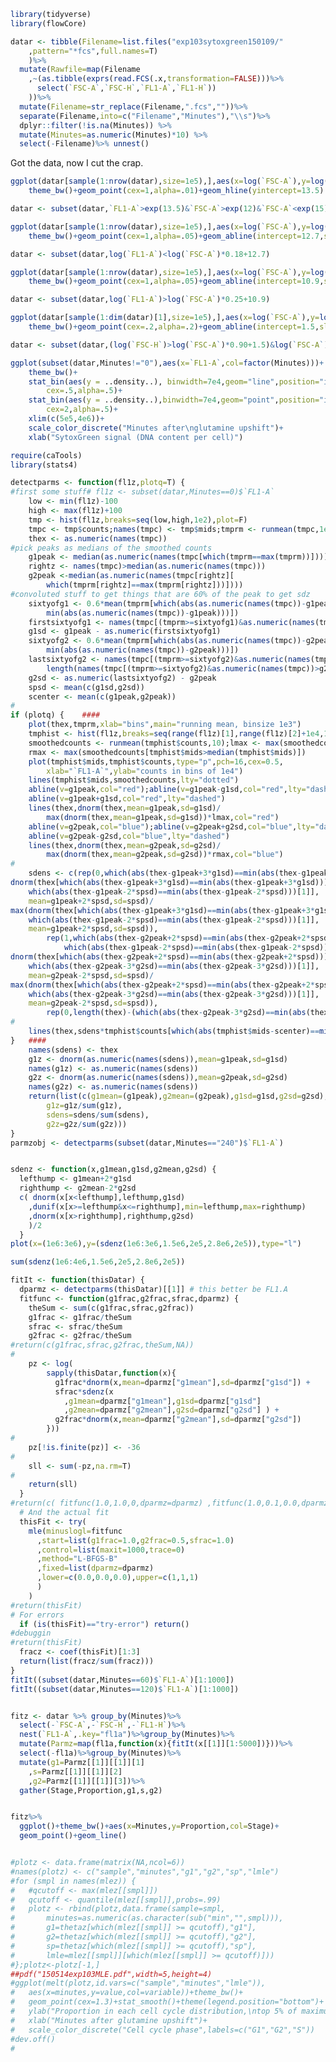 

```r
library(tidyverse)
library(flowCore)

datar <- tibble(Filename=list.files("exp103sytoxgreen150109/"
    ,pattern="*fcs",full.names=T)
    )%>%
  mutate(Rawfile=map(Filename
    ,~(as.tibble(exprs(read.FCS(.x,transformation=FALSE)))%>%
      select(`FSC-A`,`FSC-H`,`FL1-A`,`FL1-H`))
    ))%>%
  mutate(Filename=str_replace(Filename,".fcs",""))%>%
  separate(Filename,into=c("Filename","Minutes"),"\\s")%>%
  dplyr::filter(!is.na(Minutes)) %>%
  mutate(Minutes=as.numeric(Minutes)*10) %>% 
  select(-Filename)%>% unnest()
```

Got the data, now I cut the crap.

```r

ggplot(datar[sample(1:nrow(datar),size=1e5),],aes(x=log(`FSC-A`),y=log(`FL1-A`)))+
	theme_bw()+geom_point(cex=1,alpha=.01)+geom_hline(yintercept=13.5)

datar <- subset(datar,`FL1-A`>exp(13.5)&`FSC-A`>exp(12)&`FSC-A`<exp(15))

ggplot(datar[sample(1:nrow(datar),size=1e5),],aes(x=log(`FSC-A`),y=log(`FL1-A`)))+
	theme_bw()+geom_point(cex=1,alpha=.05)+geom_abline(intercept=12.7,slope=0.18)

datar <- subset(datar,log(`FL1-A`)<log(`FSC-A`)*0.18+12.7)

ggplot(datar[sample(1:nrow(datar),size=1e5),],aes(x=log(`FSC-A`),y=log(`FL1-A`)))+
	theme_bw()+geom_point(cex=1,alpha=.05)+geom_abline(intercept=10.9,slope=0.25)

datar <- subset(datar,log(`FL1-A`)>log(`FSC-A`)*0.25+10.9)

ggplot(datar[sample(1:dim(datar)[1],size=1e5),],aes(x=log(`FSC-A`),y=log(`FSC-H`)))+
	theme_bw()+geom_point(cex=.2,alpha=.2)+geom_abline(intercept=1.5,slope=0.90)

datar <- subset(datar,(log(`FSC-H`)>log(`FSC-A`)*0.90+1.5)&log(`FSC-A`)>12)

```

```r
ggplot(subset(datar,Minutes!="0"),aes(x=`FL1-A`,col=factor(Minutes)))+
	theme_bw()+
	stat_bin(aes(y = ..density..), binwidth=7e4,geom="line",position="identity",
		cex=.5,alpha=.5)+
	stat_bin(aes(y = ..density..),binwidth=7e4,geom="point",position="identity",
		cex=2,alpha=.5)+
	xlim(c(5e5,4e6))+
	scale_color_discrete("Minutes after\nglutamine upshift")+
	xlab("SytoxGreen signal (DNA content per cell)")
```

```r

require(caTools)
library(stats4)

detectparms <- function(fl1z,plotq=T) {
#first some stuff# fl1z <- subset(datar,Minutes==0)$`FL1-A`
	low <- min(fl1z)-100
	high <- max(fl1z)+100
	tmp <- hist(fl1z,breaks=seq(low,high,1e2),plot=F)
	tmpc <- tmp$counts;names(tmpc) <- tmp$mids;tmprm <- runmean(tmpc,1e3)
	thex <- as.numeric(names(tmpc))
#pick peaks as medians of the smoothed counts
	g1peak <- median(as.numeric(names(tmpc[which(tmprm==max(tmprm))])))
	rightz <- names(tmpc)>median(as.numeric(names(tmpc)))
	g2peak <-median(as.numeric(names(tmpc[rightz][
		which(tmprm[rightz]==max(tmprm[rightz]))])))
#convoluted stuff to get things that are 60% of the peak to get sdz
	sixtyofg1 <- 0.6*mean(tmprm[which(abs(as.numeric(names(tmpc))-g1peak)==
		min(abs(as.numeric(names(tmpc))-g1peak)))])
	firstsixtyofg1 <- names(tmpc[(tmprm>=sixtyofg1)&as.numeric(names(tmpc))<g1peak])[1]
	g1sd <- g1peak - as.numeric(firstsixtyofg1)
	sixtyofg2 <- 0.6*mean(tmprm[which(abs(as.numeric(names(tmpc))-g2peak)==
		min(abs(as.numeric(names(tmpc))-g2peak)))])
	lastsixtyofg2 <- names(tmpc[(tmprm>=sixtyofg2)&as.numeric(names(tmpc))>g2peak])[
		length(names(tmpc[(tmprm>=sixtyofg2)&as.numeric(names(tmpc))>g2peak]))]
	g2sd <- as.numeric(lastsixtyofg2) - g2peak
	spsd <- mean(c(g1sd,g2sd))
	scenter <- mean(c(g1peak,g2peak))
#
if (plotq) {	####
	plot(thex,tmprm,xlab="bins",main="running mean, binsize 1e3")
	tmphist <- hist(fl1z,breaks=seq(range(fl1z)[1],range(fl1z)[2]+1e4,1e4),plot=F)
	smoothedcounts <- runmean(tmphist$counts,10);lmax <- max(smoothedcounts)
	rmax <- max(smoothedcounts[tmphist$mids>median(tmphist$mids)])
	plot(tmphist$mids,tmphist$counts,type="p",pch=16,cex=0.5,
		xlab="`FL1-A`",ylab="counts in bins of 1e4")
	lines(tmphist$mids,smoothedcounts,lty="dotted")
	abline(v=g1peak,col="red");abline(v=g1peak-g1sd,col="red",lty="dashed")
	abline(v=g1peak+g1sd,col="red",lty="dashed")
	lines(thex,dnorm(thex,mean=g1peak,sd=g1sd)/
		max(dnorm(thex,mean=g1peak,sd=g1sd))*lmax,col="red")
	abline(v=g2peak,col="blue");abline(v=g2peak+g2sd,col="blue",lty="dashed")
	abline(v=g2peak-g2sd,col="blue",lty="dashed")
	lines(thex,dnorm(thex,mean=g2peak,sd=g2sd)/
		max(dnorm(thex,mean=g2peak,sd=g2sd))*rmax,col="blue")
#
	sdens <- c(rep(0,which(abs(thex-g1peak+3*g1sd)==min(abs(thex-g1peak+3*g1sd)))[1]-1),
dnorm(thex[which(abs(thex-g1peak+3*g1sd)==min(abs(thex-g1peak+3*g1sd)))[1]:
	which(abs(thex-g1peak-2*spsd)==min(abs(thex-g1peak-2*spsd)))[1]],
	mean=g1peak+2*spsd,sd=spsd)/
max(dnorm(thex[which(abs(thex-g1peak+3*g1sd)==min(abs(thex-g1peak+3*g1sd)))[1]:
	which(abs(thex-g1peak-2*spsd)==min(abs(thex-g1peak-2*spsd)))[1]],
	mean=g1peak+2*spsd,sd=spsd)),
		rep(1,which(abs(thex-g2peak+2*spsd)==min(abs(thex-g2peak+2*spsd)))[1]-
			which(abs(thex-g1peak-2*spsd)==min(abs(thex-g1peak-2*spsd)))[1]-1),
dnorm(thex[which(abs(thex-g2peak+2*spsd)==min(abs(thex-g2peak+2*spsd)))[1]:
	which(abs(thex-g2peak-3*g2sd)==min(abs(thex-g2peak-3*g2sd)))[1]],
	mean=g2peak-2*spsd,sd=spsd)/
max(dnorm(thex[which(abs(thex-g2peak+2*spsd)==min(abs(thex-g2peak+2*spsd)))[1]:
	which(abs(thex-g2peak-3*g2sd)==min(abs(thex-g2peak-3*g2sd)))[1]],
	mean=g2peak-2*spsd,sd=spsd)),
		rep(0,length(thex)-(which(abs(thex-g2peak-3*g2sd)==min(abs(thex-g2peak-3*g2sd))))[1]))
#
	lines(thex,sdens*tmphist$counts[which(abs(tmphist$mids-scenter)==min(abs(tmphist$mids-scenter)))],col="green")
}	####
	names(sdens) <- thex
	g1z <- dnorm(as.numeric(names(sdens)),mean=g1peak,sd=g1sd)
	names(g1z) <- as.numeric(names(sdens))
	g2z <- dnorm(as.numeric(names(sdens)),mean=g2peak,sd=g2sd)
	names(g2z) <- as.numeric(names(sdens))
	return(list(c(g1mean=(g1peak),g2mean=(g2peak),g1sd=g1sd,g2sd=g2sd),
		g1z=g1z/sum(g1z),
		sdens=sdens/sum(sdens),
		g2z=g2z/sum(g2z)))
}
parmzobj <- detectparms(subset(datar,Minutes=="240")$`FL1-A`)


sdenz <- function(x,g1mean,g1sd,g2mean,g2sd) {
  lefthump <- g1mean+2*g1sd
  righthump <- g2mean-2*g2sd
  c( dnorm(x[x<lefthump],lefthump,g1sd)
    ,dunif(x[x>=lefthump&x<=righthump],min=lefthump,max=righthump)
    ,dnorm(x[x>righthump],righthump,g2sd)
    )/2
  }
plot(x=(1e6:3e6),y=(sdenz(1e6:3e6,1.5e6,2e5,2.8e6,2e5)),type="l")

sum(sdenz(1e6:4e6,1.5e6,2e5,2.8e6,2e5))

fitIt <- function(thisDatar) {
  dparmz <- detectparms(thisDatar)[[1]] # this better be FL1.A
  fitfunc <- function(g1frac,g2frac,sfrac,dparmz) {
    theSum <- sum(c(g1frac,sfrac,g2frac))
    g1frac <- g1frac/theSum
    sfrac <- sfrac/theSum
	g2frac <- g2frac/theSum
#return(c(g1frac,sfrac,g2frac,theSum,NA))
#
    pz <- log(
        sapply(thisDatar,function(x){
          g1frac*dnorm(x,mean=dparmz["g1mean"],sd=dparmz["g1sd"]) +
          sfrac*sdenz(x
            ,g1mean=dparmz["g1mean"],g1sd=dparmz["g1sd"] 
            ,g2mean=dparmz["g2mean"],g2sd=dparmz["g2sd"] ) +
          g2frac*dnorm(x,mean=dparmz["g2mean"],sd=dparmz["g2sd"]) 
        }))
#
    pz[!is.finite(pz)] <- -36
#
    sll <- sum(-pz,na.rm=T)
#
    return(sll)
  }
#return(c( fitfunc(1.0,1.0,0,dparmz=dparmz) ,fitfunc(1.0,0.1,0.0,dparmz=dparmz) ,fitfunc(0.1,1.0,0,dparmz=dparmz) ,fitfunc(0.1,0.1,0.8,dparmz=dparmz)))
  # And the actual fit
  thisFit <- try(
    mle(minuslogl=fitfunc
      ,start=list(g1frac=1.0,g2frac=0.5,sfrac=1.0)
      ,control=list(maxit=1000,trace=0)
      ,method="L-BFGS-B"
      ,fixed=list(dparmz=dparmz)
      ,lower=c(0.0,0.0,0.0),upper=c(1,1,1)
      )
    )
#return(thisFit)
# For errors
  if (is(thisFit)=="try-error") return()
#debuggin
#return(thisFit)
  fracz <- coef(thisFit)[1:3]
  return(list(fracz/sum(fracz)))
}
fitIt((subset(datar,Minutes==60)$`FL1-A`)[1:1000])
fitIt((subset(datar,Minutes==120)$`FL1-A`)[1:1000])


fitz <- datar %>% group_by(Minutes)%>%
  select(-`FSC-A`,-`FSC-H`,-`FL1-H`)%>%
  nest(`FL1-A`,.key="fl1a")%>%group_by(Minutes)%>%
  mutate(Parmz=map(fl1a,function(x){fitIt(x[[1]][1:5000])}))%>%
  select(-fl1a)%>%group_by(Minutes)%>%
  mutate(g1=Parmz[[1]][[1]][1]
    ,s=Parmz[[1]][[1]][2]
    ,g2=Parmz[[1]][[1]][3])%>%
  gather(Stage,Proportion,g1,s,g2)


fitz%>%
  ggplot()+theme_bw()+aes(x=Minutes,y=Proportion,col=Stage)+
  geom_point()+geom_line()


#plotz <- data.frame(matrix(NA,ncol=6))
#names(plotz) <- c("sample","minutes","g1","g2","sp","lmle")
#for (smpl in names(mlez)) {
#	#qcutoff <- max(mlez[[smpl]])
#	qcutoff <- quantile(mlez[[smpl]],probs=.99)
#	plotz <- rbind(plotz,data.frame(sample=smpl,
#		minutes=as.numeric(as.character(sub("min","",smpl))),
#		g1=thetaz[which(mlez[[smpl]] >= qcutoff),"g1"],
#		g2=thetaz[which(mlez[[smpl]] >= qcutoff),"g2"],
#		sp=thetaz[which(mlez[[smpl]] >= qcutoff),"sp"],
#		lmle=mlez[[smpl]][which(mlez[[smpl]] >= qcutoff)]))
#};plotz<-plotz[-1,]
##pdf("150514exp103MLE.pdf",width=5,height=4)
#ggplot(melt(plotz,id.vars=c("sample","minutes","lmle")),
#	aes(x=minutes,y=value,col=variable))+theme_bw()+
#	geom_point(cex=1.3)+stat_smooth()+theme(legend.position="bottom")+
#	ylab("Proportion in each cell cycle distribution,\ntop 5% of maximum likelihood estimates")+
#	xlab("Minutes after glutamine upshift")+
#	scale_color_discrete("Cell cycle phase",labels=c("G1","G2","S"))
#dev.off()
#










```
